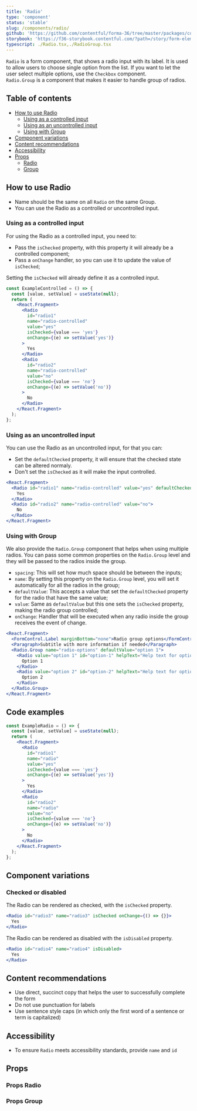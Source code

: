 ```yaml
---
title: 'Radio'
type: 'component'
status: 'stable'
slug: /components/radio/
github: 'https://github.com/contentful/forma-36/tree/master/packages/components/forms/src/radio'
storybook: 'https://f36-storybook.contentful.com/?path=/story/form-elements-radio--basic'
typescript: ./Radio.tsx,./RadioGroup.tsx
---
```


`Radio` is a form component, that shows a radio input with its label. It is used to allow users to choose single option from the list. If you want to let the user select multiple options, use the `Checkbox` component.  
`Radio.Group` is a component that makes it easier to handle group of radios.

## Table of contents

- [How to use Radio](#how-to-use-radio)
  - [Using as a controlled input](#using-as-a-controlled-input)
  - [Using as an uncontrolled input](#using-as-an-uncontrolled-input)
  - [Using with Group](#using-with-group)
- [Component variations](#component-variations)
- [Content recommendations](#content-recommendations)
- [Accessibility](#accessibility)
- [Props](#props)
  - [Radio](#props-radio)
  - [Group](#props-group)

## How to use Radio

- Name should be the same on all `Radio` on the same Group.
- You can use the Radio as a controlled or uncontrolled input.

### Using as a controlled input

For using the Radio as a controlled input, you need to:

- Pass the `isChecked` property, with this property it will already be a controlled component;
- Pass a `onChange` handler, so you can use it to update the value of `isChecked`;

Setting the `isChecked` will already define it as a controlled input.

```jsx static=true
const ExampleControlled = () => {
  const [value, setValue] = useState(null);
  return (
    <React.Fragment>
      <Radio
        id="radio1"
        name="radio-controlled"
        value="yes"
        isChecked={value === 'yes'}
        onChange={(e) => setValue('yes')}
      >
        Yes
      </Radio>
      <Radio
        id="radio2"
        name="radio-controlled"
        value="no"
        isChecked={value === 'no'}
        onChange={(e) => setValue('no')}
      >
        No
      </Radio>
    </React.Fragment>
  );
};
```

### Using as an uncontrolled input

You can use the Radio as an uncontrolled input, for that you can:

- Set the `defaultChecked` property, it will ensure that the checked state can be altered normaly.
- Don't set the `isChecked` as it will make the input controlled.

```jsx static=true
<React.Fragment>
  <Radio id="radio1" name="radio-controlled" value="yes" defaultChecked={true}>
    Yes
  </Radio>
  <Radio id="radio2" name="radio-controlled" value="no">
    No
  </Radio>
</React.Fragment>
```

### Using with Group


We also provide the `Radio.Group` component that helps when using multiple radios. You can pass some common properties on the `Radio.Group` level and they will be passed to the radios inside the group.

- `spacing`: This will set how much space should be between the inputs;
- `name`: By setting this property on the `Radio.Group` level, you will set it automatically for all the radios in the group;
- `defaultValue`: This accepts a value that set the `defaultChecked` property for the radio that have the same value;
- `value`: Same as `defaultValue` but this one sets the `isChecked` property, making the radio group controlled;
- `onChange`: Handler that will be executed when any radio inside the group receives the event of change.

```jsx
<React.Fragment>
  <FormControl.Label marginBottom="none">Radio group options</FormControl.Label>
  <Paragraph>Subtitle with more information if needed</Paragraph>
  <Radio.Group name="radio-options" defaultValue="option 1">
    <Radio value="option 1" id="option-1" helpText="Help text for option 1">
      Option 1
    </Radio>
    <Radio value="option 2" id="option-2" helpText="Help text for option 2">
      Option 2
    </Radio>
  </Radio.Group>
</React.Fragment>
```

## Code examples

```jsx static=true
const ExampleRadio = () => {
  const [value, setValue] = useState(null);
  return (
    <React.Fragment>
      <Radio
        id="radio1"
        name="radio"
        value="yes"
        isChecked={value === 'yes'}
        onChange={(e) => setValue('yes')}
      >
        Yes
      </Radio>
      <Radio
        id="radio2"
        name="radio"
        value="no"
        isChecked={value === 'no'}
        onChange={(e) => setValue('no')}
      >
        No
      </Radio>
    </React.Fragment>
  );
};
```

## Component variations

### Checked or disabled

The Radio can be rendered as checked, with the `isChecked` property.

```jsx
<Radio id="radio3" name="radio3" isChecked onChange={() => {}}>
  Yes
</Radio>
```

The Radio can be rendered as disabled with the `isDisabled` property.

```jsx
<Radio id="radio4" name="radio4" isDisabled>
  Yes
</Radio>
```

## Content recommendations

- Use direct, succinct copy that helps the user to successfully complete the form
- Do not use punctuation for labels
- Use sentence style caps (in which only the first word of a sentence or term is capitalized)

## Accessibility

- To ensure `Radio` meets accessibility standards, provide `name` and `id`

## Props


### Props Radio

<Props of="Radio" />

### Props Group

<Props of="RadioGroup" />
